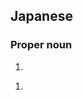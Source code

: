 ==Japanese==
{{ja-kanjitab|明|野}}

===Proper noun===
{{ja-pos|あけの|proper}}

# {{surname|lang=ja|sort=あけの}}

{{ja-pos|あきの|proper}}

# {{surname|lang=ja|sort=あきの}}